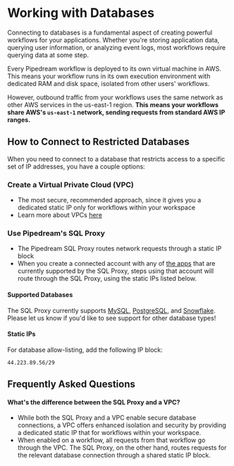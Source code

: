 # Working with Databases
Connecting to databases is a fundamental aspect of creating powerful workflows for your applications. Whether you're storing application data, querying user information, or analyzing event logs, most workflows require querying data at some step.

Every Pipedream workflow is deployed to its own virtual machine in AWS. This means your workflow runs in its own execution environment with dedicated RAM and disk space, isolated from other users' workflows.

However, outbound traffic from your workflows uses the same network as other AWS services in the us-east-1 region. **This means your workflows share AWS's `us-east-1` network, sending requests from standard AWS IP ranges.**

## How to Connect to Restricted Databases
When you need to connect to a database that restricts access to a specific set of IP addresses, you have a couple options:

### Create a Virtual Private Cloud (VPC)
- The most secure, recommended approach, since it gives you a dedicated static IP only for workflows within your workspace
- Learn more about VPCs [here](/workflows/vpcs/)

### Use Pipedream's SQL Proxy
- The Pipedream SQL Proxy routes network requests through a static IP block
- When you create a connected account with any of [the apps](#supported-databases) that are currently supported by the SQL Proxy, steps using that account will route through the SQL Proxy, using the static IPs listed below.

#### Supported Databases
The SQL Proxy currently supports [MySQL](https://pipedream.com/apps/mysql), [PostgreSQL](https://pipedream.com/apps/postgresql), and [Snowflake](https://pipedream.com/apps/snowflake). Please let us know if you'd like to see support for other database types!

#### Static IPs
For database allow-listing, add the following IP block:
```
44.223.89.56/29
```

## Frequently Asked Questions

#### What's the difference between the SQL Proxy and a VPC?
- While both the SQL Proxy and a VPC enable secure database connections, a VPC offers enhanced isolation and security by providing a dedicated static IP that for workflows within your workspace.
- When enabled on a workflow, all requests from that workflow go through the VPC. The SQL Proxy, on the other hand, routes requests for the relevant database connection through a shared static IP block.